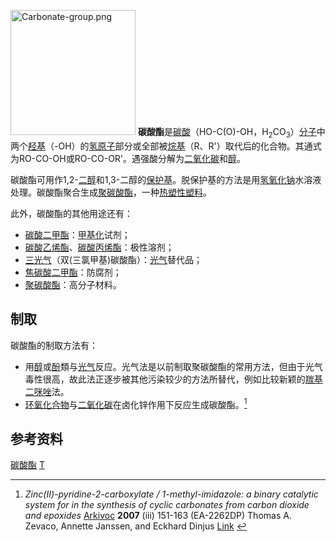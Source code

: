 [[File:Carbonate-group.png|200px]]
'''碳酸酯'''是[[碳酸|碳酸]]（HO-C(O)-OH，H<sub>2</sub>CO<sub>3</sub>）[[分子|分子]]中两个[[羟基|羟基]]（-OH）的[[氢|氢]][[原子|原子]]部分或全部被[[烷基|烷基]]（R、R'）取代后的化合物。其通式为RO-CO-OH或RO-CO-OR'。遇强酸分解为[[二氧化碳|二氧化碳]]和[[醇|醇]]。

碳酸酯可用作1,2-[[二醇|二醇]]和1,3-二醇的[[保护基|保护基]]。脱保护基的方法是用[[氢氧化钠|氢氧化钠]]水溶液处理。碳酸酯聚合生成[[聚碳酸酯|聚碳酸酯]]，一种[[热塑性塑料|热塑性塑料]]。

此外，碳酸酯的其他用途还有：
*[[碳酸二甲酯|碳酸二甲酯]]：[[甲基化|甲基化]]试剂；
*[[碳酸乙烯酯|碳酸乙烯酯]]、[[碳酸丙烯酯|碳酸丙烯酯]]：极性溶剂；
*[[三光气|三光气]]（双(三氯甲基)碳酸酯）：[[光气|光气]]替代品；
*[[焦碳酸二甲酯|焦碳酸二甲酯]]：防腐剂；
*[[聚碳酸酯|聚碳酸酯]]：高分子材料。

== 制取 ==
碳酸酯的制取方法有：
*用[[醇|醇]]或[[酚|酚]]類与[[光气|光气]]反应。光气法是以前制取聚碳酸酯的常用方法，但由于光气毒性很高，故此法正逐步被其他污染较少的方法所替代，例如比较新颖的[[羰基二咪唑|羰基二咪唑]]法。
*[[环氧化合物|环氧化合物]]与[[二氧化碳|二氧化碳]]在卤化锌作用下反应生成碳酸酯。<ref>''Zinc(II)-pyridine-2-carboxylate / 1-methyl-imidazole: a binary catalytic system for in the synthesis of cyclic carbonates from carbon dioxide and epoxides'' [[Arkivoc|Arkivoc]] '''2007''' (iii) 151-163 (EA-2262DP) Thomas A. Zevaco, Annette Janssen, and Eckhard Dinjus [http://content.arkat-usa.org/ARKIVOC/JOURNAL_CONTENT/manuscripts/2007/EA-2262DP%20as%20published%20mainmanuscript.pdf Link] {{Wayback|url=http://content.arkat-usa.org/ARKIVOC/JOURNAL_CONTENT/manuscripts/2007/EA-2262DP%20as%20published%20mainmanuscript.pdf |date=20070929095755 }}</ref>

== 参考资料 ==
{{reflist}}

{{organic-compound-stub}}
{{官能团}}
{{羧酸酯}}

[[Category:碳酸酯|]]
[[Category:官能团|T]]